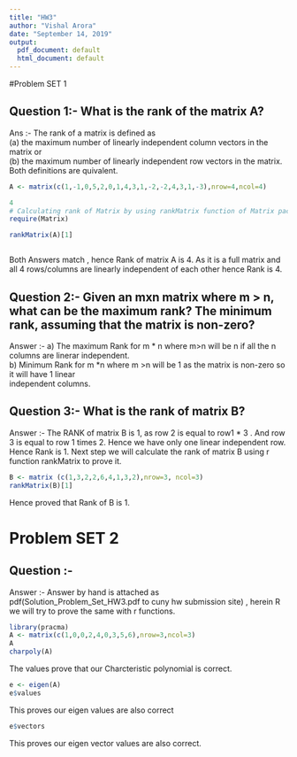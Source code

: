 ---
title: "HW3"
author: "Vishal Arora"
date: "September 14, 2019"
output:
  pdf_document: default
  html_document: default
---

#Problem SET 1                    

## Question 1:- What is the rank of the matrix A?                    

Ans :- The rank of a matrix is defined as                        
      (a) the maximum number of linearly independent column vectors in the matrix or                    
      (b) the maximum number of linearly independent row vectors in the matrix. Both definitions are quivalent.                  
```{r}

A <- matrix(c(1,-1,0,5,2,0,1,4,3,1,-2,-2,4,3,1,-3),nrow=4,ncol=4)

4
# Calculating rank of Matrix by using rankMatrix function of Matrix package.
require(Matrix)

rankMatrix(A)[1]



```
Both  Answers match , hence Rank of matrix A is 4. As it is a full matrix and all 4 rows/columns are linearly independent of each other hence Rank is 4.                     

## Question 2:- Given an mxn matrix where m > n, what can be the maximum rank? The minimum rank, assuming that the matrix is non-zero?   

Answer :- a) The maximum Rank for m * n where m>n will be n if all the n columns are linerar independent.                             
          b) Minimum Rank for m *n where m >n will be 1 as the matrix is non-zero so it will have 1 linear   
             independent columns.                     
             
## Question 3:- What is the rank of matrix B?

Answer :- The RANK of matrix B is 1, as row 2 is equal to row1 * 3 . And row 3 is equal to row 1 times 2. Hence we have only one linear independent row. Hence Rank is 1. Next step we will calculate the rank of matrix B using r function rankMatrix to prove it. 
```{r}
B <- matrix (c(1,3,2,2,6,4,1,3,2),nrow=3, ncol=3)
rankMatrix(B)[1]
```
Hence proved that Rank of B is 1.

# Problem SET 2

## Question  :-
             
Answer :- Answer by hand is attached as pdf(Solution_Problem_Set_HW3.pdf to cuny hw  submission site) , herein R we will try to prove the same with r functions.
```{r}
library(pracma)
A <- matrix(c(1,0,0,2,4,0,3,5,6),nrow=3,ncol=3)
A
charpoly(A)


```
The values prove that our Charcteristic polynomial is correct.

```{r}
e <- eigen(A)
e$values
```
This proves our eigen values are also correct

```{r}
e$vectors
```

This proves our eigen vector values are also correct.     
